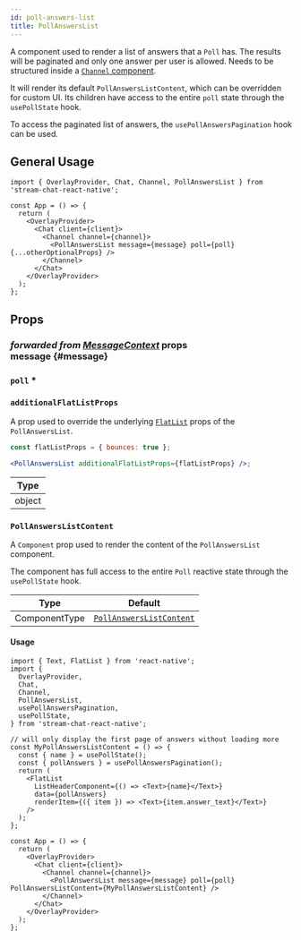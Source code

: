 ```yaml
---
id: poll-answers-list
title: PollAnswersList
---
```



A component used to render a list of answers that a `Poll` has. The results will be paginated and only one answer per user is allowed. Needs to be structured inside a [`Channel` component](../core-components/channel).

It will render its default `PollAnswersListContent`, which can be overridden for custom UI. Its children have access to the entire `poll` state through the `usePollState` hook.

To access the paginated list of answers, the `usePollAnswersPagination` hook can be used.

## General Usage

```tsx
import { OverlayProvider, Chat, Channel, PollAnswersList } from 'stream-chat-react-native';

const App = () => {
  return (
    <OverlayProvider>
      <Chat client={client}>
        <Channel channel={channel}>
          <PollAnswersList message={message} poll={poll} {...otherOptionalProps} />
        </Channel>
      </Chat>
    </OverlayProvider>
  );
};
```

## Props

### <div class="label description">_forwarded from [MessageContext](../../contexts/message-context#message)_ props</div> message {#message}

<MessageProp />

### `poll` \*

<Poll />

### `additionalFlatListProps`

A prop used to override the underlying [`FlatList`](https://reactnative.dev/docs/flatlist#props) props of the `PollAnswersList`.

```jsx
const flatListProps = { bounces: true };

<PollAnswersList additionalFlatListProps={flatListProps} />;
```

| Type   |
| ------ |
| object |

### `PollAnswersListContent`

A `Component` prop used to render the content of the `PollAnswersList` component.

The component has full access to the entire `Poll` reactive state through the `usePollState` hook.

| Type          | Default                                                                                                                                     |
| ------------- | ------------------------------------------------------------------------------------------------------------------------------------------- |
| ComponentType | [`PollAnswersListContent`](https://github.com/GetStream/stream-chat-react-native/blob/main/package/src/components/Poll/PollAnswersList.tsx) |

#### Usage

```tsx
import { Text, FlatList } from 'react-native';
import {
  OverlayProvider,
  Chat,
  Channel,
  PollAnswersList,
  usePollAnswersPagination,
  usePollState,
} from 'stream-chat-react-native';

// will only display the first page of answers without loading more
const MyPollAnswersListContent = () => {
  const { name } = usePollState();
  const { pollAnswers } = usePollAnswersPagination();
  return (
    <FlatList
      ListHeaderComponent={() => <Text>{name}</Text>}
      data={pollAnswers}
      renderItem={({ item }) => <Text>{item.answer_text}</Text>}
    />
  );
};

const App = () => {
  return (
    <OverlayProvider>
      <Chat client={client}>
        <Channel channel={channel}>
          <PollAnswersList message={message} poll={poll} PollAnswersListContent={MyPollAnswersListContent} />
        </Channel>
      </Chat>
    </OverlayProvider>
  );
};
```
